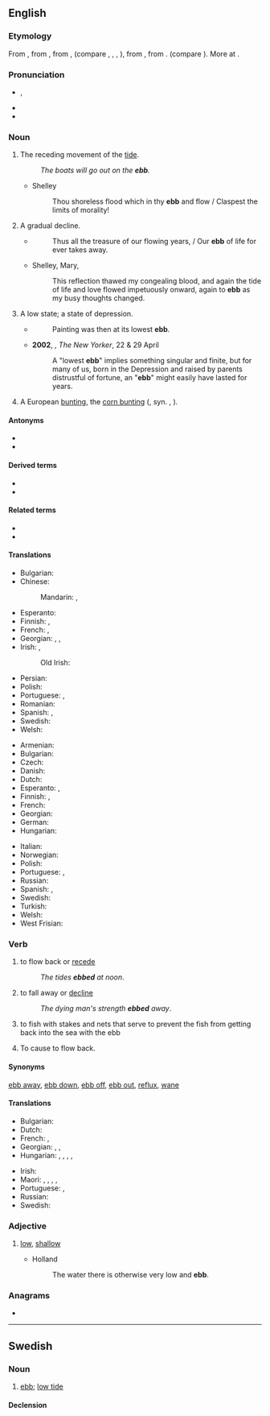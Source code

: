 {{also|-ebb}}
==English==

===Etymology===
From {{inh|en|enm|ebbe}}, from {{inh|en|ang|ebba||ebb, tide}}, from {{inh|en|gem-pro|*abjô}}, {{m|gem-pro|*abjǭ}} (compare {{cog|fy|ebbe}}, {{cog|nl|eb}}, {{cog|de|Ebbe}}, {{cog|non|efja||countercurrent}}), from {{der|en|gem-pro|*ab||off, away}}, from {{der|en|ine-pro|*apó}}. (compare {{cog|ang|af}}). More at {{m|en|[[of]], [[off]]}}.

===Pronunciation===
* {{enPR|ĕb}}, {{IPA|/ɛb/|lang=en}}
* {{audio|en-us-ebb.ogg|Audio (US)|lang=en}}
* {{rhymes|ɛb|lang=en}}

===Noun===
{{en-noun}}

# The receding movement of the [[tide]].
#: ''The boats will go out on the '''ebb'''.''
#* {{rfdate||and other bibliographic particulars}} Shelley
#*: Thou shoreless flood which in thy '''ebb''' and flow / Claspest the limits of morality!
# A gradual decline.
#* {{rfdate||and other bibliographic particulars}} {{w|Roscommon}}
#*: Thus all the treasure of our flowing years, / Our '''ebb''' of life for ever takes away.
#* Shelley, Mary, {{w|The Last Man}}
#*: This reflection thawed my congealing blood, and again the tide of life and love flowed impetuously onward, again to '''ebb''' as my busy thoughts changed.
# A low state; a state of depression.
#* {{rfdate||and other bibliographic particulars, eg, which Dryden?}} {{w|Dryden}}
#*: Painting was then at its lowest '''ebb'''.
#* '''2002''', {{w|Joyce Carol Oates}}, ''The New Yorker'', 22 &amp; 29 April
#*: A "lowest '''ebb'''" implies something singular and finite, but for many of us, born in the Depression and raised by parents distrustful of fortune, an "'''ebb'''" might easily have lasted for years.
# A European [[bunting]], the [[corn bunting]] ({{taxlink|Emberiza calandra|species|noshow=1|ver=161003}}, syn. {{taxlink|Emberiza miliaria|species|noshow=1|ver=161003}}, {{taxlink|Milaria calandra|species|noshow=1|ver=161003}}).

====Antonyms====
* {{l|en|flood}}
* {{l|en|flow}}

====Derived terms====
* {{l|en|ebb and flow}}
* {{l|en|ebb tide}}

====Related terms====
* {{l|en|neap}}
* {{l|en|tide}}

====Translations====
{{trans-top|receding movement of the tide}}
* Bulgarian: {{t+|bg|отлив|m}}
* Chinese:
*: Mandarin: {{t+|cmn|退潮|tr=tuìcháo}}, {{t+|cmn|落潮|tr=luòcháo}}
* Esperanto: {{t|eo|forfluo}}
* Finnish: {{t+|fi|luode}}, {{t+|fi|laskuvesi}}
* French: {{t+|fr|reflux|m}}, {{t+|fr|jusant|m}}
* Georgian: {{t|ka|მიქცევა}}, {{t|ka|მიქცევის დინება}}, {{t|ka|ზღვის მიქცევა}}
* Irish: {{t|ga|aife|f}}, {{t|ga|trá|m}}
*: Old Irish: {{t|sga|aithbe|f|n}}
{{trans-mid}}
* Persian: {{t+|fa|جزر|tr=jazr}}
* Polish: {{t+|pl|odpływ|m}}
* Portuguese: {{t+|pt|vazante|f}}, {{t|pt|refluxo|m}}
* Romanian: {{t+|ro|reflux|n}}
* Spanish: {{t+|es|reflujo|m}}, {{t+|es|marea|f}}
* Swedish: {{t+|sv|ebb|c}}
* Welsh: {{t|cy|trai|m}}
{{trans-bottom}}

{{trans-top|low tide}}
* Armenian: {{t+|hy|տեղատվություն}}
* Bulgarian: {{t+|bg|отлив|m}}
* Czech: {{t+|cs|odliv|m}}
* Danish: {{t+|da|ebbe|c}}
* Dutch: {{t+|nl|eb|n}}
* Esperanto: {{t|eo|refluo}}, {{t|eo|malfluso}}
* Finnish: {{t+|fi|laskuvesi}}, {{t+|fi|luode}}
* French: {{t+|fr|reflux|m}}
* Georgian: {{t|ka|ზღვის მიქცევა}}
* German: {{t+|de|Ebbe|f}}
* Hungarian: {{t+|hu|apály}}
{{trans-mid}}
* Italian: {{t|it|riflusso|m}}
* Norwegian: {{t+|no|fjære}}
* Polish: {{t+|pl|odpływ|m}}
* Portuguese: {{t+|pt|baixa-mar|f}}, {{t|pt|maré baixa|f}}
* Russian: {{t+|ru|отли́в|m}}
* Spanish: {{t|es|marea baja|f}}, {{t+|es|bajamar|f}}
* Swedish: {{t+|sv|ebb|c}}
* Turkish: {{t+|tr|cezir}}
* Welsh: {{t|cy|trai|m}}
* West Frisian: {{t|fy|ebba|c}}
{{trans-bottom}}

===Verb===
{{en-verb}}

# {{lb|en|intransitive}} to flow back or [[recede]]
#: ''The tides '''ebbed''' at noon''.
# {{lb|en|intransitive}} to fall away or [[decline]]
#: ''The dying man's strength '''ebbed''' away''.
# {{lb|en|intransitive}} to fish with stakes and nets that serve to prevent the fish from getting back into the sea with the ebb
# {{lb|en|transitive}} To cause to flow back.
#: {{rfquotek|Ford}}

====Synonyms====
[[ebb away]], [[ebb down]], [[ebb off]], [[ebb out]], [[reflux]], [[wane]]

====Translations====
{{trans-top|to fall away or decline}}
* Bulgarian: {{t+|bg|спадам}}
* Dutch: {{t+|nl|wegebben}}
* French: {{t+|fr|refluer}}, {{t+|fr|décliner}}
* Georgian: {{t|ka|დაკნინება}}, {{t|ka|დაქვეითება}}, {{t|ka|რეგრესი}}
* Hungarian: {{t+|hu|apad}}, {{t+|hu|hanyatlik}}, {{t+|hu|fogy}}, {{t+|hu|fogyatkozik}}, {{t+|hu|gyengül}}
{{trans-mid}}
* Irish: {{t|ga|tráigh}}
* Maori: {{t|mi|heke}} {{qualifier|of the tide}}, {{t|mi|tāwhati}}, {{t|mi|keketu}} {{qualifier|of the tide}}, {{t|mi|timu}} {{qualifier|of the tide}}, {{t|mi|tiremi}} {{qualifier|of the tide}}
* Portuguese: {{t+|pt|vazar}}, {{t+|pt|refluir}}
* Russian: {{t+|ru|ослабевать}}
* Swedish: {{t+|sv|ebba}}
{{trans-bottom}}

===Adjective===
{{en-adj|er}}

# [[low]], [[shallow]]
#* {{rfdate||and other bibliographic particulars, eg, which Holland?}} Holland
#*: The water there is otherwise very low and '''ebb'''.

===Anagrams===
* {{anagrams|en|a=bbe|BBE}}

----

==Swedish==

===Noun===
{{sv-noun|c}}

# [[ebb]]; [[low tide]]
#: {{ant|sv|flod|högvatten}}
#: {{syn|sv|lågvatten}}

====Declension====
{{sv-noun-unc-irreg-c|2=ebben}}